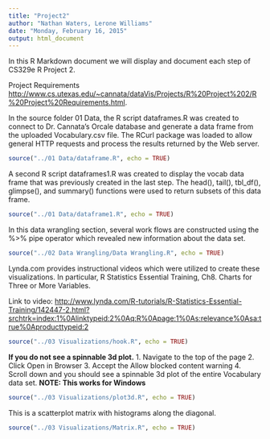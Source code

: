 ```yaml
---
title: "Project2"
author: "Nathan Waters, Lerone Williams"
date: "Monday, February 16, 2015"
output: html_document
---
```


In this R Markdown document we will display and document each step of CS329e R Project 2.

Project Requirements <http://www.cs.utexas.edu/~cannata/dataVis/Projects/R%20Project%202/R%20Project%20Requirements.html>.

In the source folder 01 Data, the R script dataframes.R was created to connect to Dr. Cannata's Orcale database and generate a data frame from the uploaded Vocabulary.csv file. The RCurl package was loaded to allow general HTTP requests and process the results returned by the Web server.


```r
source("../01 Data/dataframe.R", echo = TRUE)
```

A second R script dataframes1.R was created to display the vocab data frame that was previously created in the last step. The head(), tail(), tbl_df(), glimpse(), and summary() functions were used to return subsets of this data frame. 

```r
source("../01 Data/dataframe1.R", echo = TRUE)

```

In this data wrangling section, several work flows are constructed using the %>% pipe operator which revealed new information about the data set.

```r
source("../02 Data Wrangling/Data Wrangling.R", echo = TRUE)
```

Lynda.com provides instructional videos which were utilized to create these visualizations. In particular, R Statistics Essential Training, Ch8. Charts for Three or More Variables.

Link to video: <http://www.lynda.com/R-tutorials/R-Statistics-Essential-Training/142447-2.html?srchtrk=index:1%0Alinktypeid:2%0Aq:R%0Apage:1%0As:relevance%0Asa:true%0Aproducttypeid:2>


```r
source("../03 Visualizations/hook.R", echo = TRUE)
```

**If you do not see a spinnable 3d plot.** 
1. Navigate to the top of the page
2. Click Open in Browser 
3. Accept the Allow blocked content warning
4. Scroll down and you should see a spinnable 3d plot of the entire Vocabulary data set.
**NOTE: This works for Windows**
```r
source("../03 Visualizations/plot3d.R", echo = TRUE)
```

This is a scatterplot matrix with histograms along the diagonal.

```r
source("../03 Visualizations/Matrix.R", echo = TRUE)
```

